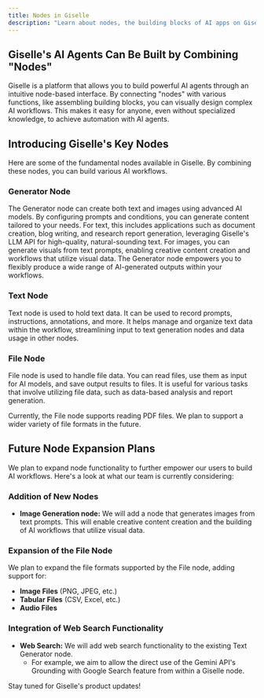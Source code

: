 ```yaml
---
title: Nodes in Giselle
description: "Learn about nodes, the building blocks of AI apps on Giselle. Connect nodes with various functions to visually design powerful AI workflows."
---
```


## Giselle's AI Agents Can Be Built by Combining "Nodes"

Giselle is a platform that allows you to build powerful AI agents through an intuitive node-based interface. By connecting "nodes" with various functions, like assembling building blocks, you can visually design complex AI workflows. This makes it easy for anyone, even without specialized knowledge, to achieve automation with AI agents.

## Introducing Giselle's Key Nodes

Here are some of the fundamental nodes available in Giselle. By combining these nodes, you can build various AI workflows.

### Generator Node

The Generator node can create both text and images using advanced AI models. By configuring prompts and conditions, you can generate content tailored to your needs. For text, this includes applications such as document creation, blog writing, and research report generation, leveraging Giselle's LLM API for high-quality, natural-sounding text. For images, you can generate visuals from text prompts, enabling creative content creation and workflows that utilize visual data. The Generator node empowers you to flexibly produce a wide range of AI-generated outputs within your workflows.

### Text Node

Text node is used to hold text data. It can be used to record prompts, instructions, annotations, and more. It helps manage and organize text data within the workflow, streamlining input to text generation nodes and data usage in other nodes.

### File Node

File node is used to handle file data. You can read files, use them as input for AI models, and save output results to files. It is useful for various tasks that involve utilizing file data, such as data-based analysis and report generation.

Currently, the File node supports reading PDF files. We plan to support a wider variety of file formats in the future.

## Future Node Expansion Plans

We plan to expand node functionality to further empower our users to build AI workflows. Here's a look at what our team is currently considering:

### Addition of New Nodes

* **Image Generation node:** We will add a node that generates images from text prompts. This will enable creative content creation and the building of AI workflows that utilize visual data.

### Expansion of the File Node

We plan to expand the file formats supported by the File node, adding support for:

* **Image Files** (PNG, JPEG, etc.)
* **Tabular Files** (CSV, Excel, etc.)
* **Audio Files**

### Integration of Web Search Functionality

* **Web Search:** We will add web search functionality to the existing Text Generator node.
  * For example, we aim to allow the direct use of the Gemini API's Grounding with Google Search feature from within a Giselle node.

Stay tuned for Giselle's product updates!
